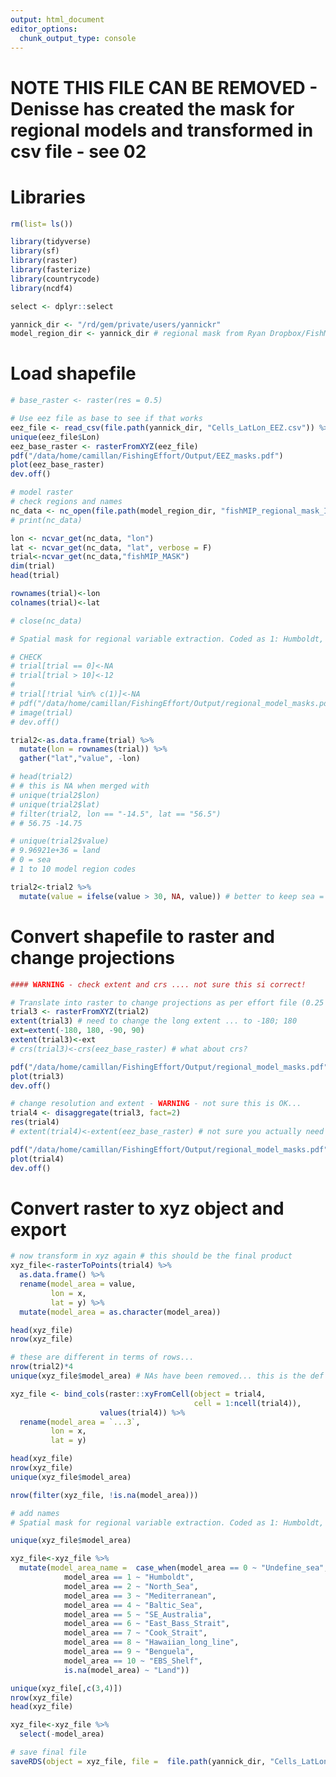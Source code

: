 ```yaml
---
output: html_document
editor_options: 
  chunk_output_type: console
---
```


# NOTE THIS FILE CAN BE REMOVED - Denisse has created the mask for regional models and transformed in csv file - see 02 
# Libraries

```r

rm(list= ls())

library(tidyverse)
library(sf)
library(raster)
library(fasterize)
library(countrycode)
library(ncdf4)

select <- dplyr::select

yannick_dir <- "/rd/gem/private/users/yannickr"
model_region_dir <- yannick_dir # regional mask from Ryan Dropbox/FishMIP_Regional_Fircings_ISIMIP3a fishMIP_regional_mask_ISIMIP3.nc

```

# Load shapefile 

```r

# base_raster <- raster(res = 0.5)

# Use eez file as base to see if that works
eez_file <- read_csv(file.path(yannick_dir, "Cells_LatLon_EEZ.csv")) %>% select(Lon, Lat, A_Code)
unique(eez_file$Lon)
eez_base_raster <- rasterFromXYZ(eez_file)
pdf("/data/home/camillan/FishingEffort/Output/EEZ_masks.pdf")
plot(eez_base_raster)
dev.off()

# model raster 
# check regions and names 
nc_data <- nc_open(file.path(model_region_dir, "fishMIP_regional_mask_ISIMIP3.nc"))
# print(nc_data)

lon <- ncvar_get(nc_data, "lon")
lat <- ncvar_get(nc_data, "lat", verbose = F)
trial<-ncvar_get(nc_data,"fishMIP_MASK")
dim(trial)
head(trial)

rownames(trial)<-lon
colnames(trial)<-lat

# close(nc_data)

# Spatial mask for regional variable extraction. Coded as 1: Humboldt, 2: North Sea, 3: Mediterranean, 4: Baltic Sea, 5: SE_Australia, 6: East Bass Strait, 7: Cook Strait, 8: Hawaiian long line, 9: Benguela, 10: EBS Shelf

# CHECK 
# trial[trial == 0]<-NA
# trial[trial > 10]<-12
# 
# trial[!trial %in% c(1)]<-NA
# pdf("/data/home/camillan/FishingEffort/Output/regional_model_masks.pdf")
# image(trial)
# dev.off()

trial2<-as.data.frame(trial) %>% 
  mutate(lon = rownames(trial)) %>% 
  gather("lat","value", -lon)

# head(trial2)
# # this is NA when merged with 
# unique(trial2$lon)
# unique(trial2$lat)
# filter(trial2, lon == "-14.5", lat == "56.5")
# # 56.75 -14.75

# unique(trial2$value)
# 9.96921e+36 = land 
# 0 = sea 
# 1 to 10 model region codes

trial2<-trial2 %>% 
  mutate(value = ifelse(value > 30, NA, value)) # better to keep sea = 0 and land = NA I think 

```

# Convert shapefile to raster and change projections 

```r

#### WARNING - check extent and crs .... not sure this si correct! 

# Translate into raster to change projections as per effort file (0.25 to 0.75)
trial3 <- rasterFromXYZ(trial2)
extent(trial3) # need to change the long extent ... to -180; 180
ext=extent(-180, 180, -90, 90)
extent(trial3)<-ext
# crs(trial3)<-crs(eez_base_raster) # what about crs? 

pdf("/data/home/camillan/FishingEffort/Output/regional_model_masks.pdf")
plot(trial3)
dev.off()

# change resolution and extent - WARNING - not sure this is OK... 
trial4 <- disaggregate(trial3, fact=2)
res(trial4)
# extent(trial4)<-extent(eez_base_raster) # not sure you actually need this... 

pdf("/data/home/camillan/FishingEffort/Output/regional_model_masks.pdf")
plot(trial4)
dev.off()

```

# Convert raster to xyz object and export

```r

# now transform in xyz again # this should be the final product 
xyz_file<-rasterToPoints(trial4) %>% 
  as.data.frame() %>% 
  rename(model_area = value,
         lon = x, 
         lat = y) %>% 
  mutate(model_area = as.character(model_area))

head(xyz_file)
nrow(xyz_file)

# these are different in terms of rows... 
nrow(trial2)*4
unique(xyz_file$model_area) # NAs have been removed... this is the def for this function. 

xyz_file <- bind_cols(raster::xyFromCell(object = trial4, 
                                         cell = 1:ncell(trial4)), 
                    values(trial4)) %>% 
  rename(model_area = `...3`,
         lon = x,
         lat = y)

head(xyz_file)
nrow(xyz_file)
unique(xyz_file$model_area)

nrow(filter(xyz_file, !is.na(model_area)))

# add names 
# Spatial mask for regional variable extraction. Coded as 1: Humboldt, 2: North Sea, 3: Mediterranean, 4: Baltic Sea, 5: SE_Australia, 6: East Bass Strait, 7: Cook Strait, 8: Hawaiian long line, 9: Benguela, 10: EBS Shelf

unique(xyz_file$model_area)

xyz_file<-xyz_file %>% 
  mutate(model_area_name =  case_when(model_area == 0 ~ "Undefine_sea",
            model_area == 1 ~ "Humboldt",
            model_area == 2 ~ "North_Sea",
            model_area == 3 ~ "Mediterranean",
            model_area == 4 ~ "Baltic_Sea",
            model_area == 5 ~ "SE_Australia",
            model_area == 6 ~ "East_Bass_Strait",
            model_area == 7 ~ "Cook_Strait",
            model_area == 8 ~ "Hawaiian_long_line",
            model_area == 9 ~ "Benguela",
            model_area == 10 ~ "EBS_Shelf",
            is.na(model_area) ~ "Land"))

unique(xyz_file[,c(3,4)])
nrow(xyz_file)
head(xyz_file)

xyz_file<-xyz_file %>% 
  select(-model_area)

# save final file 
saveRDS(object = xyz_file, file =  file.path(yannick_dir, "Cells_LatLon_model_regions.rds"))

```

